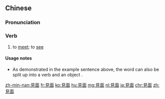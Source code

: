 {{also|见面}}
==Chinese==
{{zh-forms|s=见面}}

===Pronunciation===
{{zh-pron
|m=jiànmiàn
|c=gin3 min6
|h=pfs=kien-mien
|ma=zh-jiànmiàn.ogg
|mn=kìⁿ-bīn
|w=2ji mi
|cat=v
}}

===Verb===
{{zh-verb}}

# to [[meet]]; to [[see]]
#: {{zh-x|我們 '''見''' 個 '''面''' 吧。|Let's '''meet''' up.}}
#: {{zh-x|我 現在 就 在 你 告訴 我 的 見面 地點。|I am here now where you told me to '''meet''' you.}}

====Usage notes====
* As demonstrated in the example sentence above, the word {{zh-l|見面}} can also be split up into a verb {{zh-l|見}} and an object {{zh-l|面}}.

{{zh-cat|Beginning}}

[[zh-min-nan:見面]]
[[fr:見面]]
[[ko:見面]]
[[hu:見面]]
[[mg:見面]]
[[nl:見面]]
[[ja:見面]]
[[chr:見面]]
[[zh:見面]]